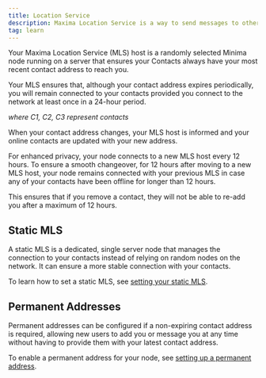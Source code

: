 ---
title: Location Service
description: Maxima Location Service is a way to send messages to other devices on the network.
tag: learn
---

Your Maxima Location Service (MLS) host is a randomly selected Minima node running on a server that ensures your Contacts always have your most recent contact address to reach you.

Your MLS ensures that, although your contact address expires periodically, you will remain connected to your contacts provided you connect to the network at least once in a 24-hour period.

<ThemeAwareSVG
  src="/img/maxima/maximaContactLm.svg"
  alt="Maxima Contacts"
  width={400}
  height={400}
/>

_where C1, C2, C3 represent contacts_

When your contact address changes, your MLS host is informed and your online contacts are updated with your new address.

For enhanced privacy, your node connects to a new MLS host every 12 hours. To ensure a smooth changeover, for 12 hours after moving to a new MLS host, your node remains connected with your previous MLS in case any of your contacts have been offline for longer than 12 hours.

This ensures that if you remove a contact, they will not be able to re-add you after a maximum of 12 hours.

## Static MLS

A static MLS is a dedicated, single server node that manages the connection to your contacts instead of relying on random nodes on the network. It can ensure a more stable connection with your contacts.

To learn how to set a static MLS, see [setting your static MLS](/docs/user-guides/maxima/advanced-maxima-options#setting-your-static-mls).

## Permanent Addresses

Permanent addresses can be configured if a non-expiring contact address is required, allowing new users to add you or message you at any time without having to provide them with your latest contact address.

To enable a permanent address for your node, see [setting up a permanent address](/docs/user-guides/maxima/advanced-maxima-options#setting-up-a-permanent-address).
